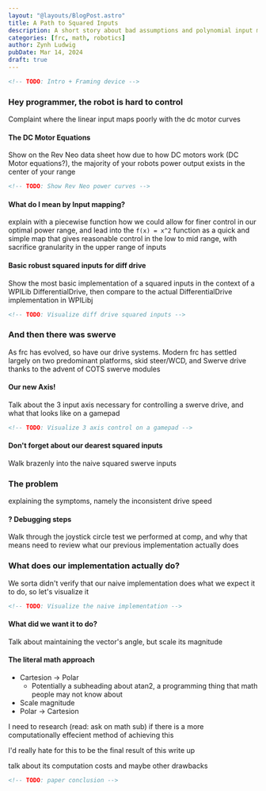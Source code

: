 ```yaml
---
layout: "@layouts/BlogPost.astro"
title: A Path to Squared Inputs
description: A short story about bad assumptions and polynomial input mapping for swerve drive
categories: [frc, math, robotics]
author: Zynh Ludwig
pubDate: Mar 14, 2024
draft: true
---
```


```html
<!-- TODO: Intro + Framing device -->
```

### Hey programmer, the robot is hard to control

Complaint where the linear input maps poorly with
the dc motor curves

#### The DC Motor Equations

Show on the Rev Neo data sheet how due to how DC motors work (DC Motor equations?),
the majority of your robots power output exists in the center of your range

```html
<!-- TODO: Show Rev Neo power curves -->
```

#### What do I mean by Input mapping?

explain with a piecewise function how we could allow for finer control in our optimal
power range, and lead into the `f(x) = x^2` function as a quick and simple map that
gives reasonable control in the low to mid range, with sacrifice granularity in the upper range
of inputs

#### Basic robust squared inputs for diff drive

Show the most basic implementation of a squared inputs in the context of a WPILib DifferentialDrive,
then compare to the actual DifferentialDrive implementation in WPILibj

```html
<!-- TODO: Visualize diff drive squared inputs -->
```

### And then there was swerve

As frc has evolved, so have our drive systems. Modern frc has settled largely
on two predominant platforms, skid steer/WCD, and Swerve drive thanks to the advent
of COTS swerve modules

#### Our new Axis!

Talk about the 3 input axis necessary for controlling a swerve drive, and what that looks
like on a gamepad

```html
<!-- TODO: Visualize 3 axis control on a gamepad -->
```

#### Don't forget about our dearest squared inputs

Walk brazenly into the naive squared swerve inputs

### The problem

explaining the symptoms, namely the inconsistent drive speed

#### ? Debugging steps

Walk through the joystick circle test we performed at comp, and why that means
need to review what our previous implementation actually does

### What does our implementation actually do?

We sorta didn't verify that our naive implementation does
what we expect it to do, so let's visualize it

```html
<!-- TODO: Visualize the naive implementation -->
```

#### What did we want it to do?

Talk about maintaining the vector's angle, but scale its magnitude

#### The literal math approach

- Cartesion -> Polar
  - Potentially a subheading about atan2, a programming thing that math people
    may not know about
- Scale magnitude
- Polar -> Cartesion

I need to research (read: ask on math sub) if there is a more computationally
effecient method of achieving this

I'd really hate for this to be the final result of this write up

talk about its computation costs and maybe other drawbacks

```html
<!-- TODO: paper conclusion -->
```
